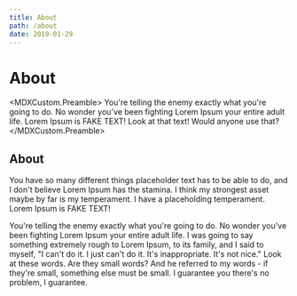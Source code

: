 ```yaml
---
title: About
path: /about
date: 2019-01-29
---
```



# About
<MDXCustom.Preamble>
You're telling the enemy exactly what you're going to do. No wonder you've been fighting Lorem Ipsum your entire adult life. Lorem Ipsum is FAKE TEXT! Look at that text! Would anyone use that?
</MDXCustom.Preamble>

## About

You have so many different things placeholder text has to be able to do, and I don't believe Lorem Ipsum has the stamina. I think my strongest asset maybe by far is my temperament. I have a placeholding temperament. Lorem Ipsum is FAKE TEXT!

You're telling the enemy exactly what you're going to do. No wonder you've been fighting Lorem Ipsum your entire adult life. I was going to say something extremely rough to Lorem Ipsum, to its family, and I said to myself, "I can't do it. I just can't do it. It's inappropriate. It's not nice." Look at these words. Are they small words? And he referred to my words - if they're small, something else must be small. I guarantee you there's no problem, I guarantee.